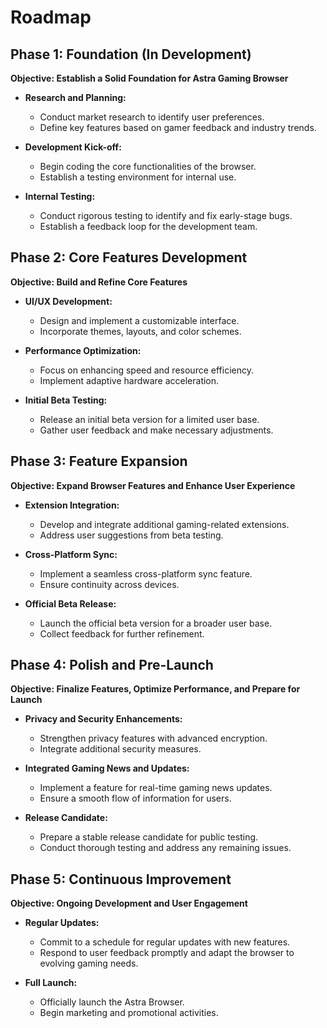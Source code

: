 # Roadmap

## Phase 1: Foundation (In Development)

**Objective: Establish a Solid Foundation for Astra Gaming Browser**

- **Research and Planning:**
  - Conduct market research to identify user preferences.
  - Define key features based on gamer feedback and industry trends.

- **Development Kick-off:**
  - Begin coding the core functionalities of the browser.
  - Establish a testing environment for internal use.

- **Internal Testing:**
  - Conduct rigorous testing to identify and fix early-stage bugs.
  - Establish a feedback loop for the development team.

## Phase 2: Core Features Development

**Objective: Build and Refine Core Features**

- **UI/UX Development:**
  - Design and implement a customizable interface.
  - Incorporate themes, layouts, and color schemes.

- **Performance Optimization:**
  - Focus on enhancing speed and resource efficiency.
  - Implement adaptive hardware acceleration.

- **Initial Beta Testing:**
  - Release an initial beta version for a limited user base.
  - Gather user feedback and make necessary adjustments.

## Phase 3: Feature Expansion

**Objective: Expand Browser Features and Enhance User Experience**

- **Extension Integration:**
  - Develop and integrate additional gaming-related extensions.
  - Address user suggestions from beta testing.

- **Cross-Platform Sync:**
  - Implement a seamless cross-platform sync feature.
  - Ensure continuity across devices.

- **Official Beta Release:**
  - Launch the official beta version for a broader user base.
  - Collect feedback for further refinement.

## Phase 4: Polish and Pre-Launch

**Objective: Finalize Features, Optimize Performance, and Prepare for Launch**

- **Privacy and Security Enhancements:**
  - Strengthen privacy features with advanced encryption.
  - Integrate additional security measures.

- **Integrated Gaming News and Updates:**
  - Implement a feature for real-time gaming news updates.
  - Ensure a smooth flow of information for users.

- **Release Candidate:**
  - Prepare a stable release candidate for public testing.
  - Conduct thorough testing and address any remaining issues.

## Phase 5: Continuous Improvement

**Objective: Ongoing Development and User Engagement**

- **Regular Updates:**
  - Commit to a schedule for regular updates with new features.
  - Respond to user feedback promptly and adapt the browser to evolving gaming needs.

- **Full Launch:**
  - Officially launch the Astra Browser.
  - Begin marketing and promotional activities.
